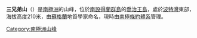 {{coord|62|15|S|58|41|W|display=title}}

'''三兄弟山'''（{{lang-en|Three Brothers Hill}}）是[[南極洲|南極洲]]的山峰，位於[[南設得蘭群島|南設得蘭群島]]的[[喬治王島|喬治王島]]，處於[[波特灣|波特灣]]東部，海拔高度210米，由[[蘇格蘭|蘇格蘭]]地質學家命名，現時由[[南極條約體系|南極條約體系]]管理。

{{Antarctica-geo-stub}}
[[Category:南極洲山峰|Category:南極洲山峰]]